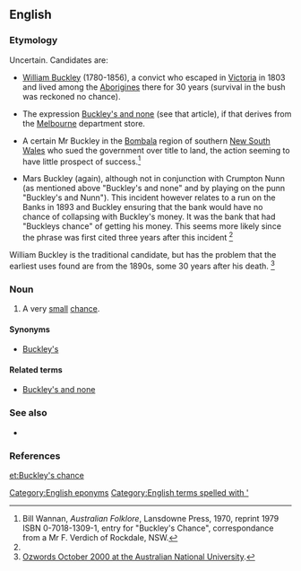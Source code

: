 ==English==

===Etymology===
Uncertain.  Candidates are:

* [[w:William Buckley (convict)|William Buckley]] (1780-1856), a convict who escaped in [[Victoria]] in 1803 and lived among the [[Aborigine]]s there for 30 years (survival in the bush was reckoned no chance).

* The expression [[Buckley's and none]] (see that article), if that derives from the [[Melbourne]] department store.

* A certain Mr Buckley in the [[w:Bombala|Bombala]] region of southern [[New South Wales]] who sued the government over title to land, the action seeming to have little prospect of success.<ref>Bill Wannan, ''Australian Folklore'', Lansdowne Press, 1970, reprint 1979 ISBN 0-7018-1309-1, entry for "Buckley's Chance", correspondance from a Mr F. Verdich of Rockdale, NSW.</ref>

* Mars Buckley (again), although not in conjunction with Crumpton Nunn (as mentioned above "Buckley's and none" and by playing on the punn "Buckley's and Nunn"). This incident however relates to a run on the Banks in 1893 and Buckley ensuring that the bank would have no chance of collapsing with Buckley's money. It was the bank that had "Buckleys chance" of getting his money. This seems more likely since the phrase was first cited three years after this incident <ref name="ozwords"/>

William Buckley is the traditional candidate, but has the problem that the earliest uses found are from the 1890s, some 30 years after his death. <ref name="ozwords">[http://www.anu.edu.au/andc/ozwords/Oct%202000/Buckley%27s.html Ozwords October 2000 at the Australian National University].</ref>

===Noun===
{{en-noun|sg=[[Buckley]]'s [[chance]]|-}}

# {{Australia|idiomatic|informal}} A very [[small]] [[chance]].

====Synonyms====
* [[Buckley's]]

====Related terms====
* [[Buckley's and none]]

===See also===
* {{pedia}}

===References===
<references/>

[[Category:English eponyms]]
[[Category:English terms spelled with ']]

[[et:Buckley's chance]]